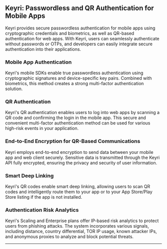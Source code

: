## Keyri: Passwordless and QR Authentication for Mobile Apps

Keyri provides secure passwordless authentication for mobile apps using cryptographic credentials and biometrics, as well as QR-based authentication for web apps. With Keyri, users can seamlessly authenticate without passwords or OTPs, and developers can easily integrate secure authentication into their applications.

### Mobile App Authentication

Keyri's mobile SDKs enable true passwordless authentication using cryptographic signatures and device-specific key pairs. Combined with biometrics, this method creates a strong multi-factor authentication solution.

### QR Authentication

Keyri's QR authentication enables users to log into web apps by scanning a QR code and confirming the login in the mobile app. This secure and convenient multi-factor authentication method can be used for various high-risk events in your application.

### End-to-End Encryption for QR-Based Communications

Keyri employs end-to-end encryption to send data between your mobile app and web client securely. Sensitive data is transmitted through the Keyri API fully encrypted, ensuring the privacy and security of user information.

### Smart Deep Linking

Keyri's QR codes enable smart deep linking, allowing users to scan QR codes and intelligently route them to your app or to your App Store/Play Store listing if the app is not installed.

### Authentication Risk Analytics

Keyri's Scaling and Enterprise plans offer IP-based risk analytics to protect users from phishing attacks. The system incorporates various signals, including distance, country differential, TOR IP usage, known attacker IPs, and anonymous proxies to analyze and block potential threats.

---
